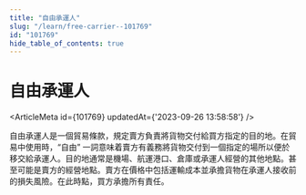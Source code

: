 ```yaml
---
title: "自由承運人"
slug: "/learn/free-carrier--101769"
id: "101769"
hide_table_of_contents: true
---
```



# 自由承運人

<ArticleMeta id={101769} updatedAt={'2023-09-26 13:58:58'} />
<div className='border-solid border-b border-t-0 my-4 border-[var(--ifm-color-gray-300)]' />

自由承運人是一個貿易條款，規定賣方負責將貨物交付給買方指定的目的地。在貿易中使用時，“自由” 一詞意味着賣方有義務將貨物交付到一個指定的場所以便於移交給承運人。目的地通常是機場、航運港口、倉庫或承運人經營的其他地點。甚至可能是賣方的經營地點。賣方在價格中包括運輸成本並承擔貨物在承運人接收前的損失風險。在此時點，買方承擔所有責任。

